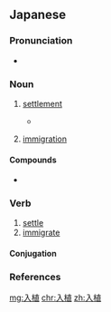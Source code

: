 ==Japanese==
{{ja-kanjitab|にゅう|しょく|yomi=on}}

===Pronunciation===
* {{ja-pron|にゅうしょく|y=o|acc=0|acc_ref=NHK}}

===Noun===
{{ja-noun|にゅうしょく}}

# [[settlement]]
#* {{RQ:Obama enzetsu}}
#*: {{ja-usex|イスラエルの'''入植'''活動は続いている。|イスラエル の '''にゅうしょく''' かつどう は つづいて いる。|Israeli settlement activity continues.}}
# [[immigration]]

====Compounds====
* {{l/ja|入植者}}

===Verb===
{{ja-verb-suru|にゅうしょく}}

# [[settle]]
# [[immigrate]]

====Conjugation====
{{ja-suru|にゅうしょく}}

===References===
<references/>

[[mg:入植]]
[[chr:入植]]
[[zh:入植]]